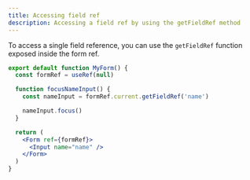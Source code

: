 ```yaml
---
title: Accessing field ref
description: Accessing a field ref by using the getFieldRef method
---
```


To access a single field reference, you can use the `getFieldRef` function
exposed inside the form ref.

```jsx lineNumbers=true
export default function MyForm() {
  const formRef = useRef(null)

  function focusNameInput() {
    const nameInput = formRef.current.getFieldRef('name')

    nameInput.focus()
  }

  return (
    <Form ref={formRef}>
      <Input name="name" />
    </Form>
  )
}
```
